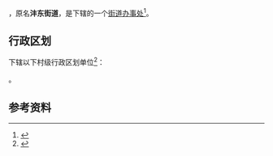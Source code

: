 {{中国乡级行政区|61/04/02/007/000}}

'''{{PAGENAMEBASE}}'''，原名'''沣东街道'''，是{{PRC admin/fullname|61/04/02/007/000|3}}下辖的一个[[街道办事处|街道办事处]]<ref>{{PRC admin/ref sgc|{{PRC admin/parent|61/04/02/007/000}}}}</ref>。

== 行政区划 ==
{{PAGENAMEBASE}}下辖以下村级行政区划单位<ref>{{PRC admin/ref sgc|61/04/02/007/000}}</ref>：

{{PRC admin/children|61/04/02/007/000}}。

== 参考资料 ==
{{reflist}}

{{陕西行政区划小作品}}
{{PRC admin/navcat|61/04/02/007/000}}